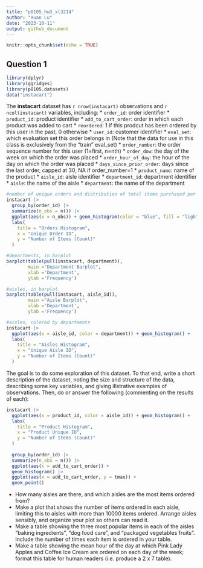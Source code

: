 ```yaml
---
title: "p8105_hw3_xl3214"
author: "Xuan Lu"
date: "2023-10-11"
output: github_document
---
```


```r
knitr::opts_chunk$set(echo = TRUE)
```

## Question 1

```r
library(dplyr)
library(ggridges)
library(p8105.datasets)
data("instacart")
```

The **instacart** dataset has `r nrow(instacart)` observations and `r ncol(instacart)` variables, including: 
* `order_id`: order identifier
* `product_id`: product identifier
* `add_to_cart_order`: order in which each product was added to cart
* `reordered`: 1 if this prodcut has been ordered by this user in the past, 0 otherwise
* `user_id`: customer identifier
* `eval_set`: which evaluation set this order belongs in (Note that the data for use in this class is exclusively from the “train” eval_set)
* `order_number`: the order sequence number for this user (1=first, n=nth)
* `order_dow`: the day of the week on which the order was placed
* `order_hour_of_day`: the hour of the day on which the order was placed
* `days_since_prior_order`: days since the last order, capped at 30, NA if order_number=1
* `product_name`: name of the product
* `aisle_id`: aisle identifier
* `department_id`: department identifier
* `aisle`: the name of the aisle
* `department`: the name of the department

```r
#number of unique orders and distribution of total items purchased per order, colored by unique users
instacart |> 
  group_by(order_id) |> 
  summarize(n_obs = n()) |> 
  ggplot(aes(x = n_obs)) + geom_histogram(color = "blue", fill = "lightblue") + 
  labs(
    title = "Orders Histogram",
    x = "Unique Order ID",
    y = "Number of Items (Count)"
  )

#departments, in barplot
barplot(table(pull(instacart, department)),
        main ="Department Barplot",
        xlab ='Department',
        ylab ='Frequency')

#aisles, in barplot
barplot(table(pull(instacart, aisle_id)),
        main ="Aisle Barplot",
        xlab ='Department',
        ylab ='Frequency')

#aisles, colored by departments
instacart |> 
  ggplot(aes(x = aisle_id, color = department)) + geom_histogram() + 
  labs(
    title = "Aisles Histogram",
    x = "Unique Aisle ID",
    y = "Number of Items (Count)"
  )
```


The goal is to do some exploration of this dataset. To that end, write a short description of the dataset, noting the size and structure of the data, describing some key variables, and giving illstrative examples of observations. Then, do or answer the following (commenting on the results of each):
```r
instacart |> 
  ggplot(aes(x = product_id, color = aisle_id)) + geom_histogram() + 
  labs(
    title = "Product Histogram",
    x = "Product Unique ID",
    y = "Number of Items (Count)"
  )
 
  group_by(order_id) |>
  summarize(n_obs = n()) |> 
  ggplot(aes(x = add_to_cart_order)) + 
  geom_histogram() |>
  ggplot(aes(x = add_to_cart_order, y = tmax)) + 
  geom_point()
```

* How many aisles are there, and which aisles are the most items ordered from?
* Make a plot that shows the number of items ordered in each aisle, limiting this to aisles with more than 10000 items ordered. Arrange aisles sensibly, and organize your plot so others can read it.
* Make a table showing the three most popular items in each of the aisles “baking ingredients”, “dog food care”, and “packaged vegetables fruits”. Include the number of times each item is ordered in your table.
* Make a table showing the mean hour of the day at which Pink Lady Apples and Coffee Ice Cream are ordered on each day of the week; format this table for human readers (i.e. produce a 2 x 7 table).
